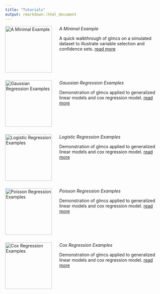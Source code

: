 ```yaml
---
title: "Tutorials"
output: rmarkdown::html_document
---
```


<div style="display:flex; align-items:flex-start; gap:0.5rem; margin-bottom:1.5rem;">
  <img src="../images/placeholder.svg" alt="A Minimal Example" style="width:150px; margin-right:1rem;"/>
  <div>
  <h><em>A Minimal Example</em></h>
  <p>A quick walkthrough of glmcs on a simulated dataset to illustrate variable selection and confidence sets. [read more](mwe.html)</p> 
  </div>
</div>

<div style="display:flex; align-items:flex-start; gap:0.5rem; margin-bottom:1.5rem;">
  <img src="../images/placeholder.svg" alt="Gaussian Regression Examples" style="width:150px; margin-right:1rem;" />
  <div>
  <h><em>Gaussian Regression Examples</em></h>
  <p>Demonstration of glmcs applied to generalized linear models and cox regression model. [read more](gaussian.html)</p>
  </div>
</div>

<div style="display:flex; align-items:flex-start; gap:0.5rem; margin-bottom:1.5rem;">
  <img src="../images/placeholder.svg" alt="Logistic Regression Examples" style="width:150px; margin-right:1rem;" />
  <div>
  <h><em>Logistic Regression Examples</em></h>
  <p>Demonstration of glmcs applied to generalized linear models and cox regression model. [read more](logit.html)</p>
  </div>
</div>

<div style="display:flex; align-items:flex-start; gap:0.5rem; margin-bottom:1.5rem;">
  <img src="../images/placeholder.svg" alt="Poisson Regression Examples" style="width:150px; margin-right:1rem;" />
  <div>
  <h><em>Poisson Regression Examples</em></h>
  <p>Demonstration of glmcs applied to generalized linear models and cox regression model. [read more](poisson.html)</p>
  </div>
</div>

<div style="display:flex; align-items:flex-start; gap:0.5rem; margin-bottom:1.5rem;">
  <img src="../images/placeholder.svg" alt="Cox Regression Examples" style="width:150px; margin-right:1rem;" />
  <div>
  <h><em>Cox Regression Examples</em></h>
  <p>Demonstration of glmcs applied to generalized linear models and cox regression model. [read more](cox.html)</p>
  </div>
</div>